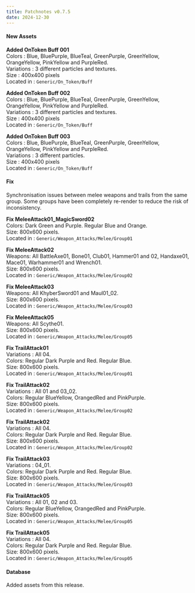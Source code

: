 ```yaml
---
title: Patchnotes v0.7.5
date: 2024-12-30
---
```


#### New Assets

**Added OnToken Buff 001**  
Colors : Blue, BluePurple, BlueTeal, GreenPurple, GreenYellow, OrangeYellow, PinkYellow and PurpleRed.  
Variations : 3 different particles and textures.  
Size : 400x400 pixels  
Located in : ``Generic/On_Token/Buff``

**Added OnToken Buff 002**  
Colors : Blue, BluePurple, BlueTeal, GreenPurple, GreenYellow, OrangeYellow, PinkYellow and PurpleRed.  
Variations : 3 different particles and textures.  
Size : 400x400 pixels  
Located in : ``Generic/On_Token/Buff``

**Added OnToken Buff 003**  
Colors : Blue, BluePurple, BlueTeal, GreenPurple, GreenYellow, OrangeYellow, PinkYellow and PurpleRed.  
Variations : 3 different particles.  
Size : 400x400 pixels  
Located in : ``Generic/On_Token/Buff``

#### Fix

Synchronisation issues between melee weapons and trails from the same group. Some groups have been completely re-render to reduce the risk of inconsistency.

**Fix MeleeAttack01_MagicSword02**  
Colors: Dark Green and Purple. Regular Blue and Orange.  
Size: 800x600 pixels.  
Located in : ``Generic/Weapon_Attacks/Melee/Group01``

**Fix MeleeAttack02**  
Weapons: All BattleAxe01, Bone01, Club01, Hammer01 and 02, Handaxe01, Mace01, Warhammer01 and Wrench01.  
Size: 800x600 pixels.  
Located in : ``Generic/Weapon_Attacks/Melee/Group02``

**Fix MeleeAttack03**  
Weapons: All KhyberSword01 and Maul01_02.  
Size: 800x600 pixels.  
Located in : ``Generic/Weapon_Attacks/Melee/Group03``

**Fix MeleeAttack05**  
Weapons: All Scythe01.  
Size: 800x600 pixels.  
Located in : ``Generic/Weapon_Attacks/Melee/Group05``

**Fix TrailAttack01**  
Variations : All 04.  
Colors: Regular Dark Purple and Red. Regular Blue.  
Size: 800x600 pixels.  
Located in : ``Generic/Weapon_Attacks/Melee/Group01``

**Fix TrailAttack02**  
Variations : All 01 and 03_02.  
Colors: Regular BlueYellow, OrangedRed and PinkPurple.  
Size: 800x600 pixels.  
Located in : ``Generic/Weapon_Attacks/Melee/Group02``

**Fix TrailAttack02**  
Variations : All 04.  
Colors: Regular Dark Purple and Red. Regular Blue.  
Size: 800x600 pixels.  
Located in : ``Generic/Weapon_Attacks/Melee/Group02``

**Fix TrailAttack03**  
Variations : 04_01.  
Colors: Regular Dark Purple and Red. Regular Blue.  
Size: 800x600 pixels.  
Located in : ``Generic/Weapon_Attacks/Melee/Group03``

**Fix TrailAttack05**  
Variations : All 01, 02 and 03.  
Colors: Regular BlueYellow, OrangedRed and PinkPurple.  
Size: 800x600 pixels.  
Located in : ``Generic/Weapon_Attacks/Melee/Group05``

**Fix TrailAttack05**  
Variations : All 04.  
Colors: Regular Dark Purple and Red. Regular Blue.  
Size: 800x600 pixels.  
Located in : ``Generic/Weapon_Attacks/Melee/Group05``

#### Database

Added assets from this release.







